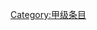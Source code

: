 {{catmore1|[[Wikipedia:食虫植物专题|Wikipedia:食虫植物专题]]}}
{{Articles by Quality|topic=食虫植物|project=食虫植物|format=TOC}}
{{emptycat}}

[[Category:甲级条目|Category:甲级条目]]